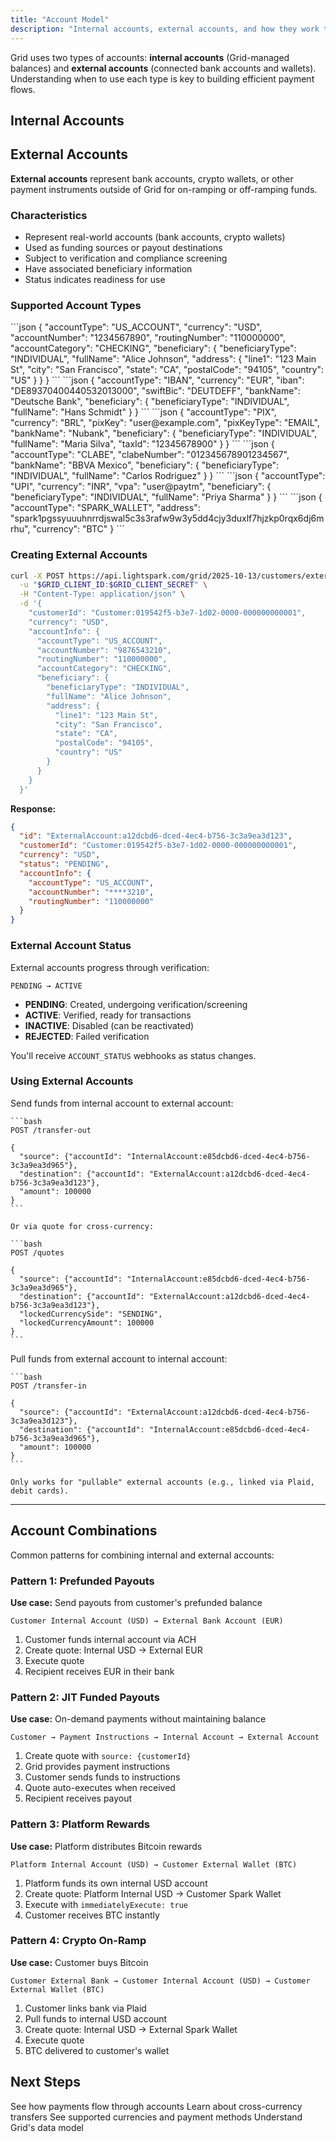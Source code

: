 ```yaml
---
title: "Account Model"
description: "Internal accounts, external accounts, and how they work together"
---
```



Grid uses two types of accounts: **internal accounts** (Grid-managed balances) and **external accounts** (connected bank accounts and wallets). Understanding when to use each type is key to building efficient payment flows.

## Internal Accounts

<InternalAccounts />

## External Accounts

**External accounts** represent bank accounts, crypto wallets, or other payment instruments outside of Grid for on-ramping or off-ramping funds.

### Characteristics

- Represent real-world accounts (bank accounts, crypto wallets)
- Used as funding sources or payout destinations
- Subject to verification and compliance screening
- Have associated beneficiary information
- Status indicates readiness for use

### Supported Account Types

<Tabs>
  <Tab title="US Bank Accounts">
    ```json
    {
      "accountType": "US_ACCOUNT",
      "currency": "USD",
      "accountNumber": "1234567890",
      "routingNumber": "110000000",
      "accountCategory": "CHECKING",
      "beneficiary": {
        "beneficiaryType": "INDIVIDUAL",
        "fullName": "Alice Johnson",
        "address": {
          "line1": "123 Main St",
          "city": "San Francisco",
          "state": "CA",
          "postalCode": "94105",
          "country": "US"
        }
      }
    }
    ```
  </Tab>

  <Tab title="IBAN (Europe)">
    ```json
    {
      "accountType": "IBAN",
      "currency": "EUR",
      "iban": "DE89370400440532013000",
      "swiftBic": "DEUTDEFF",
      "bankName": "Deutsche Bank",
      "beneficiary": {
        "beneficiaryType": "INDIVIDUAL",
        "fullName": "Hans Schmidt"
      }
    }
    ```
  </Tab>

  <Tab title="PIX (Brazil)">
    ```json
    {
      "accountType": "PIX",
      "currency": "BRL",
      "pixKey": "user@example.com",
      "pixKeyType": "EMAIL",
      "bankName": "Nubank",
      "beneficiary": {
        "beneficiaryType": "INDIVIDUAL",
        "fullName": "Maria Silva",
        "taxId": "12345678900"
      }
    }
    ```
  </Tab>

  <Tab title="CLABE (Mexico)">
    ```json
    {
      "accountType": "CLABE",
      "clabeNumber": "012345678901234567",
      "bankName": "BBVA Mexico",
      "beneficiary": {
        "beneficiaryType": "INDIVIDUAL",
        "fullName": "Carlos Rodriguez"
      }
    }
    ```
  </Tab>

  <Tab title="UPI (India)">
    ```json
    {
      "accountType": "UPI",
      "currency": "INR",
      "vpa": "user@paytm",
      "beneficiary": {
        "beneficiaryType": "INDIVIDUAL",
        "fullName": "Priya Sharma"
      }
    }
    ```
  </Tab>

  <Tab title="Spark Wallet (Crypto)">
    ```json
    {
      "accountType": "SPARK_WALLET",
      "address": "spark1pgssyuuuhnrrdjswal5c3s3rafw9w3y5dd4cjy3duxlf7hjzkp0rqx6dj6mrhu",
      "currency": "BTC"
    }
    ```
  </Tab>
</Tabs>

### Creating External Accounts

```bash Creating a US bank account
curl -X POST https://api.lightspark.com/grid/2025-10-13/customers/external-accounts \
  -u "$GRID_CLIENT_ID:$GRID_CLIENT_SECRET" \
  -H "Content-Type: application/json" \
  -d '{
    "customerId": "Customer:019542f5-b3e7-1d02-0000-000000000001",
    "currency": "USD",
    "accountInfo": {
      "accountType": "US_ACCOUNT",
      "accountNumber": "9876543210",
      "routingNumber": "110000000",
      "accountCategory": "CHECKING",
      "beneficiary": {
        "beneficiaryType": "INDIVIDUAL",
        "fullName": "Alice Johnson",
        "address": {
          "line1": "123 Main St",
          "city": "San Francisco",
          "state": "CA",
          "postalCode": "94105",
          "country": "US"
        }
      }
    }
  }'
```

**Response:**

```json
{
  "id": "ExternalAccount:a12dcbd6-dced-4ec4-b756-3c3a9ea3d123",
  "customerId": "Customer:019542f5-b3e7-1d02-0000-000000000001",
  "currency": "USD",
  "status": "PENDING",
  "accountInfo": {
    "accountType": "US_ACCOUNT",
    "accountNumber": "****3210",
    "routingNumber": "110000000"
  }
}
```

### External Account Status

External accounts progress through verification:

```
PENDING → ACTIVE
```

- **PENDING**: Created, undergoing verification/screening
- **ACTIVE**: Verified, ready for transactions
- **INACTIVE**: Disabled (can be reactivated)
- **REJECTED**: Failed verification

You'll receive `ACCOUNT_STATUS` webhooks as status changes.

### Using External Accounts

<Tabs>
  <Tab title="As Destination (Payout)">
    Send funds from internal account to external account:

    ```bash
    POST /transfer-out

    {
      "source": {"accountId": "InternalAccount:e85dcbd6-dced-4ec4-b756-3c3a9ea3d965"},
      "destination": {"accountId": "ExternalAccount:a12dcbd6-dced-4ec4-b756-3c3a9ea3d123"},
      "amount": 100000
    }
    ```

    Or via quote for cross-currency:

    ```bash
    POST /quotes

    {
      "source": {"accountId": "InternalAccount:e85dcbd6-dced-4ec4-b756-3c3a9ea3d965"},
      "destination": {"accountId": "ExternalAccount:a12dcbd6-dced-4ec4-b756-3c3a9ea3d123"},
      "lockedCurrencySide": "SENDING",
      "lockedCurrencyAmount": 100000
    }
    ```
  </Tab>

  <Tab title="As Source (Funding)">
    Pull funds from external account to internal account:

    ```bash
    POST /transfer-in

    {
      "source": {"accountId": "ExternalAccount:a12dcbd6-dced-4ec4-b756-3c3a9ea3d123"},
      "destination": {"accountId": "InternalAccount:e85dcbd6-dced-4ec4-b756-3c3a9ea3d965"},
      "amount": 100000
    }
    ```

    Only works for "pullable" external accounts (e.g., linked via Plaid, debit cards).
  </Tab>
</Tabs>

---

## Account Combinations

Common patterns for combining internal and external accounts:

### Pattern 1: Prefunded Payouts

**Use case:** Send payouts from customer's prefunded balance

```
Customer Internal Account (USD) → External Bank Account (EUR)
```

1. Customer funds internal account via ACH
2. Create quote: Internal USD → External EUR
3. Execute quote
4. Recipient receives EUR in their bank

### Pattern 2: JIT Funded Payouts

**Use case:** On-demand payments without maintaining balance

```
Customer → Payment Instructions → Internal Account → External Account
```

1. Create quote with `source: {customerId}`
2. Grid provides payment instructions
3. Customer sends funds to instructions
4. Quote auto-executes when received
5. Recipient receives payout

### Pattern 3: Platform Rewards

**Use case:** Platform distributes Bitcoin rewards

```
Platform Internal Account (USD) → Customer External Wallet (BTC)
```

1. Platform funds its own internal USD account
2. Create quote: Platform Internal USD → Customer Spark Wallet
3. Execute with `immediatelyExecute: true`
4. Customer receives BTC instantly

### Pattern 4: Crypto On-Ramp

**Use case:** Customer buys Bitcoin

```
Customer External Bank → Customer Internal Account (USD) → Customer External Wallet (BTC)
```

1. Customer links bank via Plaid
2. Pull funds to internal USD account
3. Create quote: Internal USD → External Spark Wallet
4. Execute quote
5. BTC delivered to customer's wallet

## Next Steps

<CardGroup cols={2}>
  <Card title="Transaction Lifecycle" href="/platform-overview/core-concepts/transaction-lifecycle">
    See how payments flow through accounts
  </Card>
  <Card title="Quote System" href="/platform-overview/core-concepts/quote-system">
    Learn about cross-currency transfers
  </Card>
  <Card title="Currencies & Rails" href="/platform-overview/core-concepts/currencies-and-rails">
    See supported currencies and payment methods
  </Card>
  <Card title="Entities & Relationships" href="/platform-overview/core-concepts/entities">
    Understand Grid's data model
  </Card>
</CardGroup>
